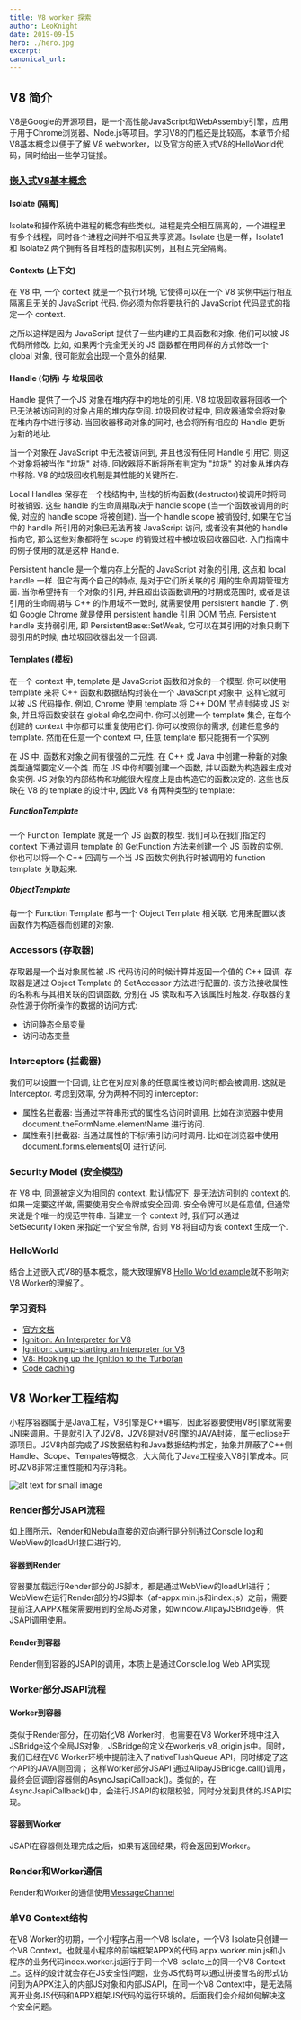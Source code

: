 ```yaml
---
title: V8 worker 探索
author: LeoKnight
date: 2019-09-15
hero: ./hero.jpg
excerpt:
canonical_url:
---
```


## V8 简介

V8是Google的开源项目，是一个高性能JavaScript和WebAssembly引擎，应用于用于Chrome浏览器、Node.js等项目。学习V8的门槛还是比较高，本章节介绍V8基本概念以便于了解 V8 webworker，以及官方的嵌入式V8的HelloWorld代码，同时给出一些学习链接。

### [嵌入式V8基本概念](https://v8.dev/docs/embed?spm=ata.13261165.0.0.32e6d657XiAJqo)

#### Isolate (隔离)
Isolate和操作系统中进程的概念有些类似。进程是完全相互隔离的，一个进程里有多个线程，同时各个进程之间并不相互共享资源。Isolate 也是一样，Isolate1 和 Isolate2 两个拥有各自堆栈的虚拟机实例，且相互完全隔离。

#### Contexts (上下文)
在 V8 中, 一个 context 就是一个执行环境, 它使得可以在一个 V8 实例中运行相互隔离且无关的 JavaScript 代码. 你必须为你将要执行的 JavaScript 代码显式的指定一个 context.

之所以这样是因为 JavaScript 提供了一些内建的工具函数和对象, 他们可以被 JS 代码所修改. 比如, 如果两个完全无关的 JS 函数都在用同样的方式修改一个 global 对象, 很可能就会出现一个意外的结果.

#### Handle (句柄) 与 垃圾回收
Handle 提供了一个JS 对象在堆内存中的地址的引用. V8 垃圾回收器将回收一个已无法被访问到的对象占用的堆内存空间. 垃圾回收过程中, 回收器通常会将对象在堆内存中进行移动. 当回收器移动对象的同时, 也会将所有相应的 Handle 更新为新的地址.

当一个对象在 JavaScript 中无法被访问到, 并且也没有任何 Handle 引用它, 则这个对象将被当作 "垃圾" 对待. 回收器将不断将所有判定为 "垃圾" 的对象从堆内存中移除. V8 的垃圾回收机制是其性能的关键所在.

Local Handles 保存在一个栈结构中, 当栈的析构函数(destructor)被调用时将同时被销毁. 这些 handle 的生命周期取决于 handle scope (当一个函数被调用的时候, 对应的 handle scope 将被创建). 当一个 handle scope 被销毁时, 如果在它当中的 handle 所引用的对象已无法再被 JavaScript 访问, 或者没有其他的 handle 指向它, 那么这些对象都将在 scope 的销毁过程中被垃圾回收器回收. 入门指南中的例子使用的就是这种 Handle.

Persistent handle 是一个堆内存上分配的 JavaScript 对象的引用, 这点和 local handle 一样. 但它有两个自己的特点, 是对于它们所关联的引用的生命周期管理方面. 当你希望持有一个对象的引用, 并且超出该函数调用的时期或范围时, 或者是该引用的生命周期与 C++ 的作用域不一致时, 就需要使用 persistent handle 了. 例如 Google Chrome 就是使用 persistent handle 引用 DOM 节点. Persistent handle 支持弱引用, 即 PersistentBase::SetWeak, 它可以在其引用的对象只剩下弱引用的时候, 由垃圾回收器出发一个回调.

#### Templates (模板)
在一个 context 中, template 是 JavaScript 函数和对象的一个模型. 你可以使用 template 来将 C++ 函数和数据结构封装在一个 JavaScript 对象中, 这样它就可以被 JS 代码操作. 例如, Chrome 使用 template 将 C++ DOM 节点封装成 JS 对象, 并且将函数安装在 global 命名空间中. 你可以创建一个 template 集合, 在每个创建的 context 中你都可以重复使用它们. 你可以按照你的需求, 创建任意多的 template. 然而在任意一个 context 中, 任意 template 都只能拥有一个实例.

在 JS 中, 函数和对象之间有很强的二元性. 在 C++ 或 Java 中创建一种新的对象类型通常要定义一个类. 而在 JS 中你却要创建一个函数, 并以函数为构造器生成对象实例. JS 对象的内部结构和功能很大程度上是由构造它的函数决定的. 这些也反映在 V8 的 template 的设计中, 因此 V8 有两种类型的 template:

##### FunctionTemplate
一个 Function Template 就是一个 JS 函数的模型. 我们可以在我们指定的 context 下通过调用 template 的 GetFunction 方法来创建一个 JS 函数的实例. 你也可以将一个 C++ 回调与一个当 JS 函数实例执行时被调用的 function template 关联起来.

##### ObjectTemplate
每一个 Function Template 都与一个 Object Template 相关联. 它用来配置以该函数作为构造器而创建的对象.

### Accessors (存取器)
存取器是一个当对象属性被 JS 代码访问的时候计算并返回一个值的 C++ 回调. 存取器是通过 Object Template 的 SetAccessor 方法进行配置的. 该方法接收属性的名称和与其相关联的回调函数, 分别在 JS 读取和写入该属性时触发.
存取器的复杂性源于你所操作的数据的访问方式:

* 访问静态全局变量
* 访问动态变量

### Interceptors (拦截器)
我们可以设置一个回调, 让它在对应对象的任意属性被访问时都会被调用. 这就是 Interceptor. 考虑到效率, 分为两种不同的 interceptor:

* 属性名拦截器: 当通过字符串形式的属性名访问时调用. 比如在浏览器中使用 document.theFormName.elementName 进行访问.
* 属性索引拦截器: 当通过属性的下标/索引访问时调用. 比如在浏览器中使用 document.forms.elements[0] 进行访问.

### Security Model (安全模型)
在 V8 中, 同源被定义为相同的 context. 默认情况下, 是无法访问别的 context 的. 如果一定要这样做, 需要使用安全令牌或安全回调. 安全令牌可以是任意值, 但通常来说是个唯一的规范字符串. 当建立一个 context 时, 我们可以通过 SetSecurityToken 来指定一个安全令牌, 否则 V8 将自动为该 context 生成一个.

### HelloWorld
结合上述嵌入式V8的基本概念，能大致理解V8 [Hello World example](https://chromium.googlesource.com/v8/v8/+/branch-heads/6.8/samples/hello-world.cc?spm=ata.13261165.0.0.32e6d657XiAJqo&file=hello-world.cc)就不影响对V8 Worker的理解了。

### 学习资料
* [官方文档](https://v8.dev/docs?spm=ata.13261165.0.0.32e6d657XiAJqo)
* [Ignition: An Interpreter for V8   ](https://docs.google.com/presentation/d/1OqjVqRhtwlKeKfvMdX6HaCIu9wpZsrzqpIVIwQSuiXQ/edit?spm=ata.13261165.0.0.32e6d657XiAJqo#slide=id.ge4ef702cb_2_67)
* [Ignition: Jump-starting an Interpreter for V8](https://docs.google.com/presentation/d/1HgDDXBYqCJNasBKBDf9szap1j4q4wnSHhOYpaNy5mHU/edit?spm=ata.13261165.0.0.32e6d657XiAJqo#slide=id.g1357e6d1a4_0_58)
* [V8: Hooking up the Ignition to the Turbofan](https://docs.google.com/presentation/d/1chhN90uB8yPaIhx_h2M3lPyxPgdPmkADqSNAoXYQiVE/edit?spm=ata.13261165.0.0.32e6d657XiAJqo#slide=id.g1357e6d1a4_0_58)
* [Code caching](https://v8.dev/blog/code-caching?spm=ata.13261165.0.0.32e6d657XiAJqo)

## V8 Worker工程结构
小程序容器属于是Java工程，V8引擎是C++编写，因此容器要使用V8引擎就需要JNI来调用。于是就引入了J2V8，J2V8是对V8引擎的JAVA封装，属于eclipse开源项目。J2V8内部完成了JS数据结构和Java数据结构绑定，抽象并屏蔽了C++侧Handle、Scope、Tempates等概念，大大简化了Java工程接入V8引擎成本。同时J2V8非常注重性能和内存消耗。

<div class="Image__Small">
  <img src="./miniapp-arch.png" alt="alt text for small image" />
</div>

### Render部分JSAPI流程
如上图所示，Render和Nebula直接的双向通行是分别通过Console.log和WebView的loadUrl接口进行的。

#### 容器到Render
容器要加载运行Render部分的JS脚本，都是通过WebView的loadUrl进行；WebView在运行Render部分的JS脚本（af-appx.min.js和index.js）之前，需要提前注入APPX框架需要用到的全局JS对象，如window.AlipayJSBridge等，供JSAPI调用使用。

#### Render到容器
Render侧到容器的JSAPI的调用，本质上是通过Console.log Web API实现

### Worker部分JSAPI流程

#### Worker到容器
类似于Render部分，在初始化V8 Worker时，也需要在V8 Worker环境中注入JSBridge这个全局JS对象，JSBridge的定义在workerjs_v8_origin.js中。
​同时，我们已经在V8 Worker环境中提前注入了nativeFlushQueue API，同时绑定了这个API的JAVA侧回调；
这样Worker部分JSAPI 通过AlipayJSBridge.call()调用，最终会回调到容器侧的AsyncJsapiCallback()。类似的，在AsyncJsapiCallback()中，会进行JSAPI的权限校验，同时分发到具体的JSAPI实现。

#### 容器到Worker
JSAPI在容器侧处理完成之后，如果有返回结果，将会返回到Worker。

### Render和Worker通信
Render和Worker的通信使用[MessageChannel](https://developer.mozilla.org/en-US/docs/Web/API/MessageChannel?spm=ata.13261165.0.0.32e6d657XiAJqo)

### 单V8 Context结构
在V8 Worker的初期，一个小程序占用一个V8 Isolate，一个V8 Isolate只创建一个V8 Context。也就是小程序的前端框架APPX的代码 appx.worker.min.js和小程序的业务代码index.worker.js运行于同一个V8 Isolate上的同一个V8 Context上。这样的设计就会存在JS安全性问题，业务JS代码可以通过拼接冒名的形式访问到为APPX注入的内部JS对象和内部JSAPI，在同一个V8 Context中，是无法隔离开业务JS代码和APPX框架JS代码的运行环境的。后面我们会介绍如何解决这个安全问题。
